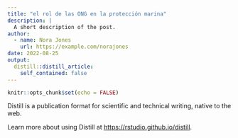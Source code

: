 ```yaml
---
title: "el rol de las ONG en la protección marina"
description: |
  A short description of the post.
author:
  - name: Nora Jones
    url: https://example.com/norajones
date: 2022-08-25
output:
  distill::distill_article:
    self_contained: false
---
```



```r
knitr::opts_chunk$set(echo = FALSE)
```

Distill is a publication format for scientific and technical writing, native to the web.

Learn more about using Distill at <https://rstudio.github.io/distill>.


